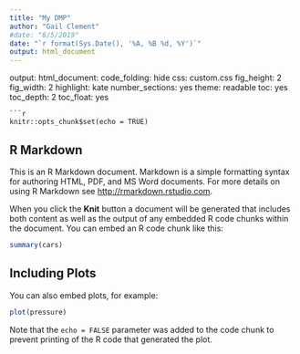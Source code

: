 ```yaml
---
title: "My DMP"
author: "Gail Clement"
#date: "8/5/2019"
date: "`r format(Sys.Date(), '%A, %B %d, %Y')`"
output: html_document
---
```



output:
  html_document:
    code_folding: hide
    css: custom.css
    fig_height: 2
    fig_width: 2
    highlight: kate
    number_sections: yes
    theme: readable
    toc: yes
    toc_depth: 2
    toc_float: yes
```
```r
knitr::opts_chunk$set(echo = TRUE)
```

## R Markdown

This is an R Markdown document. Markdown is a simple formatting syntax for authoring HTML, PDF, and MS Word documents. For more details on using R Markdown see <http://rmarkdown.rstudio.com>.

When you click the **Knit** button a document will be generated that includes both content as well as the output of any embedded R code chunks within the document. You can embed an R code chunk like this:

```r
summary(cars)
```

## Including Plots

You can also embed plots, for example:

```r
plot(pressure)
```

Note that the `echo = FALSE` parameter was added to the code chunk to prevent printing of the R code that generated the plot.
